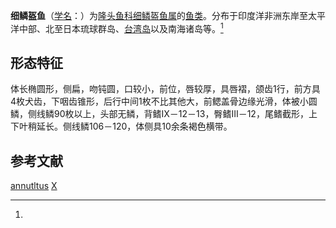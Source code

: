 {{Speciesbox
| taxon = Hologymnosus annutltus
| binomial_authority = (Lacepede, 1802)<ref name='id7779'>{{cite web| url =http://www.bioinfo.cn/db05/BjdwSpecies.php?action=view&id=7779| title =细鳞盔鱼| work =《中国动物物种编目数据库》| publisher =中国科学院微生物研究所| author =中国科学院动物研究所| accessdate =2009-04-16| deadurl =yes| archiveurl =https://web.archive.org/web/20160305032505/http://www.bioinfo.cn/db05/BjdwSpecies.php?action=view&id=7779| archivedate =2016-03-05}}</ref>
}}

'''细鳞盔鱼'''（[[学名|学名]]：{{lang|la|''Hologymnosus annutltus''}}）为[[隆头鱼科|隆头鱼科]][[细鳞盔鱼属|细鳞盔鱼属]]的[[鱼类|鱼类]]。分布于印度洋非洲东岸至太平洋中部、北至日本琉球群岛、[[台湾岛|台湾岛]]以及南海诸岛等。<ref name='id7779'/>

== 形态特征 ==
体长椭圆形，侧扁，吻钝圆，口较小，前位，唇较厚，具唇褶，颌齿1行，前方具4枚犬齿，下咽齿锥形，后行中间1枚不比其他大，前鳃盖骨边缘光滑，体被小圆鳞，侧线鳞90枚以上，头部无鳞，背鳍Ⅸ－12－13，臀鳍Ⅲ－12，尾鳍截形，上下叶稍延长。侧线鳞106－120，体侧具10余条褐色横带。

== 参考文献 ==
{{reflist}}

{{鱸形目小作品}}
{{Taxonbar}}
[[Category:细鳞盔鱼属|annutltus]]
[[Category:隆头鱼科|X]]